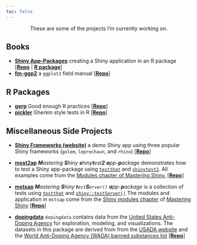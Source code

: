 ```yaml
---
toc: false
---
```


<center>
These are some of the projects I'm currently working on.
</center>

Books
-------------------------------------

* **[Shiny App-Packages](https://github.com/mjfrigaard/shiny-app-pkgs)** creating a Shiny application in an R package [[**Repo**](https://github.com/mjfrigaard/shiny-app-pkgs) | [**R package**](https://github.com/mjfrigaard/shinyap)]
* **[fm-ggp2](https://mjfrigaard.github.io/fm-ggp2/)** a `ggplot2` field manual [[**Repo**](https://github.com/mjfrigaard/fm-ggp2)]

R Packages
-------------------------------------
* **[gerp](https://mjfrigaard.github.io/gerp/)** Good enough R practices [[**Repo**](https://github.com/mjfrigaard/gerp)]
* **[pickler](https://mjfrigaard.github.io/pickler/)** Gherkin style tests in R [[**Repo**](https://github.com/mjfrigaard/pickler)]


Miscellaneous Side Projects
-------------------------------------
* [**Shiny Frameworks (website)**](https://mjfrigaard.github.io/sfw/) a demo Shiny app using three popular Shiny frameworks (`golem`, `leprechaun`, and `rhino`) [[**Repo**](https://github.com/mjfrigaard/sfw)]

* [**msst2ap**](https://mjfrigaard.github.io/msst2ap/) _**M**astering **S**hiny **s**hiny**t**est**2** **a**pp-**p**ackage_ demonstrates how to test a Shiny app-package using [`testthat`](https://testthat.r-lib.org/) and [`shinytest2`](https://rstudio.github.io/shinytest2/). All examples come from the [Modules chapter of Mastering Shiny.](https://mastering-shiny.org/scaling-modules.html) [[**Repo**](https://github.com/mjfrigaard/msst2ap)]

* [**mstsap**](https://mjfrigaard.github.io/mstsap/) _**M**astering **S**hiny **t**`est`**S**`erver()` **a**pp-**p**ackage_ is a collection of tests using [`testthat`](https://testthat.r-lib.org/) and
[`shiny::testServer()`](https://search.r-project.org/CRAN/refmans/shiny/html/testServer.html) The modules and application in `mstsap` come from the [Shiny modules chapter](https://mastering-shiny.org/scaling-modules.html) of [Mastering Shiny](https://mastering-shiny.org/index.html) [[**Repo**](https://github.com/mjfrigaard/mstsap)]

* [**dopingdata**](https://mjfrigaard.github.io/dopingdata/) `dopingdata` contains data from the [United States Anti-Doping Agency](https://en.wikipedia.org/wiki/United_States_Anti-Doping_Agency) for exploration, modeling, and visualizations. The datasets in this package are derived from from the [USADA website](https://www.usada.org/) and the [World Anti-Doping Agency (WADA) banned substances list](https://www.wada-ama.org/en/prohibited-list?q=) [[**Repo**](https://github.com/mjfrigaard/dopingdata)]
